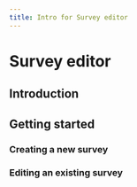 ```yaml
---
title: Intro for Survey editor
---
```

# Survey editor

## Introduction

## Getting started

### Creating a new survey

### Editing an existing survey
